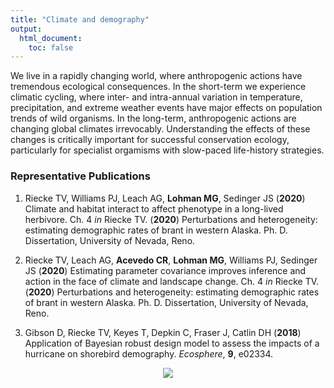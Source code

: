 ```yaml
---
title: "Climate and demography"
output: 
  html_document:
    toc: false
---
```


We live in a rapidly changing world, where anthropogenic actions have tremendous ecological consequences. In the short-term we experience climatic cycling, where inter- and intra-annual variation in temperature, precipitation, and extreme weather events have major effects on population trends of wild organisms. In the long-term, anthropogenic actions are changing global climates irrevocably. Understanding the effects of these changes is critically important for successful conservation ecology, particularly for specialist orgamisms with slow-paced life-history strategies.


### Representative Publications

1. Riecke TV, Williams PJ, Leach AG, **Lohman MG**, Sedinger JS (**2020**) Climate and habitat interact to affect phenotype in a long-lived herbivore. Ch. 4 *in* Riecke TV. (**2020**) Perturbations and heterogeneity: estimating demographic rates of brant in western Alaska. Ph. D. Dissertation, University of Nevada, Reno.

2. Riecke TV, Leach AG, **Acevedo CR**, **Lohman MG**, Williams PJ, Sedinger JS (**2020**) Estimating parameter covariance improves inference and action in the face of climate and landscape change. Ch. 4 *in* Riecke TV. (**2020**) Perturbations and heterogeneity: estimating demographic rates of brant in western Alaska. Ph. D. Dissertation, University of Nevada, Reno.

3. Gibson D, Riecke TV, Keyes T, Depkin C, Fraser J, Catlin DH (**2018**) Application of Bayesian robust design model to assess the impacts of a hurricane on shorebird demography. *Ecosphere*, **9**, e02334.

<center>
![](./images/size_selection.png)
</center>
